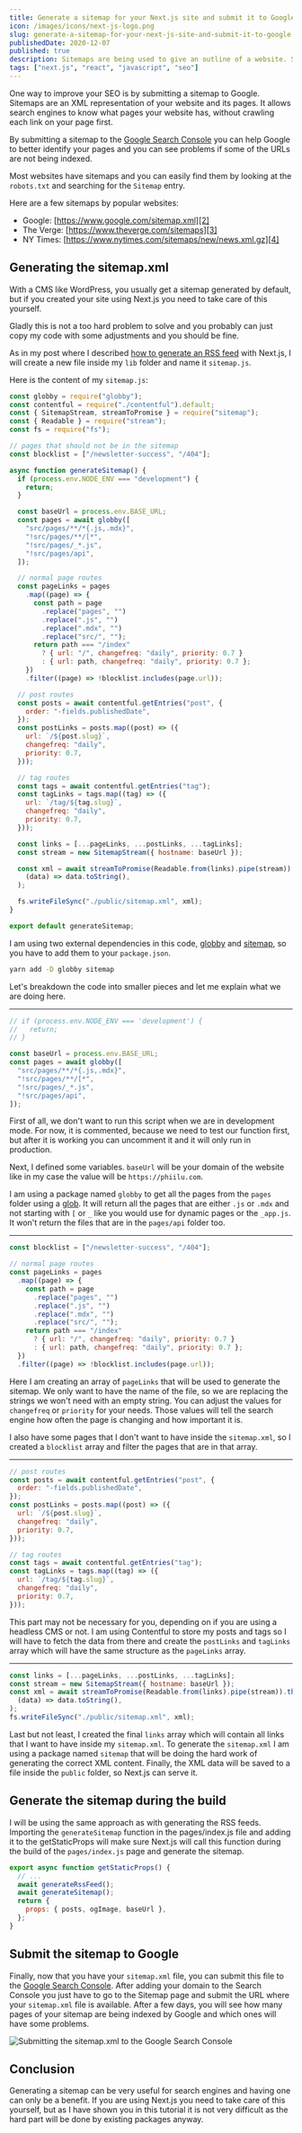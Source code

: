 ```yaml
---
title: Generate a sitemap for your Next.js site and submit it to Google
icon: /images/icons/next-js-logo.png
slug: generate-a-sitemap-for-your-next-js-site-and-submit-it-to-google
publishedDate: 2020-12-07
published: true
description: Sitemaps are being used to give an outline of a website. Search engines will use the information to better crawl your website. In this post, I will show you how to generate a sitemap in Next.js.
tags: ["next.js", "react", "javascript", "seo"]
---
```


One way to improve your SEO is by submitting a sitemap to Google. Sitemaps are an XML representation of your website and its pages. It allows search engines to know what pages your website has, without crawling each link on your page first.

By submitting a sitemap to the [Google Search Console][1] you can help Google to better identify your pages and you can see problems if some of the URLs are not being indexed.

Most websites have sitemaps and you can easily find them by looking at the `robots.txt` and searching for the `Sitemap` entry.

Here are a few sitemaps by popular websites:

- Google: [https://www.google.com/sitemap.xml][2]
- The Verge: [https://www.theverge.com/sitemaps][3]
- NY Times: [https://www.nytimes.com/sitemaps/new/news.xml.gz][4]

## Generating the sitemap.xml

With a CMS like WordPress, you usually get a sitemap generated by default, but if you created your site using Next.js you need to take care of this yourself.

Gladly this is not a too hard problem to solve and you probably can just copy my code with some adjustments and you should be fine.

As in my post where I described [how to generate an RSS feed][5] with Next.js, I will create a new file inside my `lib` folder and name it `sitemap.js`.

Here is the content of my `sitemap.js`:

```javascript
const globby = require("globby");
const contentful = require("./contentful").default;
const { SitemapStream, streamToPromise } = require("sitemap");
const { Readable } = require("stream");
const fs = require("fs");

// pages that should not be in the sitemap
const blocklist = ["/newsletter-success", "/404"];

async function generateSitemap() {
  if (process.env.NODE_ENV === "development") {
    return;
  }

  const baseUrl = process.env.BASE_URL;
  const pages = await globby([
    "src/pages/**/*{.js,.mdx}",
    "!src/pages/**/[*",
    "!src/pages/_*.js",
    "!src/pages/api",
  ]);

  // normal page routes
  const pageLinks = pages
    .map((page) => {
      const path = page
        .replace("pages", "")
        .replace(".js", "")
        .replace(".mdx", "")
        .replace("src/", "");
      return path === "/index"
        ? { url: "/", changefreq: "daily", priority: 0.7 }
        : { url: path, changefreq: "daily", priority: 0.7 };
    })
    .filter((page) => !blocklist.includes(page.url));

  // post routes
  const posts = await contentful.getEntries("post", {
    order: "-fields.publishedDate",
  });
  const postLinks = posts.map((post) => ({
    url: `/${post.slug}`,
    changefreq: "daily",
    priority: 0.7,
  }));

  // tag routes
  const tags = await contentful.getEntries("tag");
  const tagLinks = tags.map((tag) => ({
    url: `/tag/${tag.slug}`,
    changefreq: "daily",
    priority: 0.7,
  }));

  const links = [...pageLinks, ...postLinks, ...tagLinks];
  const stream = new SitemapStream({ hostname: baseUrl });

  const xml = await streamToPromise(Readable.from(links).pipe(stream)).then(
    (data) => data.toString(),
  );

  fs.writeFileSync("./public/sitemap.xml", xml);
}

export default generateSitemap;
```

I am using two external dependencies in this code, [globby][6] and [sitemap][7], so you have to add them to your `package.json`.

```bash
yarn add -D globby sitemap
```

Let's breakdown the code into smaller pieces and let me explain what we are doing here.

---

```javascript
// if (process.env.NODE_ENV === 'development') {
//   return;
// }

const baseUrl = process.env.BASE_URL;
const pages = await globby([
  "src/pages/**/*{.js,.mdx}",
  "!src/pages/**/[*",
  "!src/pages/_*.js",
  "!src/pages/api",
]);
```

First of all, we don't want to run this script when we are in development mode. For now, it is commented, because we need to test our function first, but after it is working you can uncomment it and it will only run in production.

Next, I defined some variables. `baseUrl` will be your domain of the website like in my case the value will be `https://phiilu.com`.

I am using a package named `globby` to get all the pages from the `pages` folder using a [glob][8]. It will return all the pages that are either `.js` or `.mdx` and not starting with `[` or `_` like you would use for dynamic pages or the `_app.js`. It won't return the files that are in the `pages/api` folder too.

---

```javascript
const blocklist = ["/newsletter-success", "/404"];

// normal page routes
const pageLinks = pages
  .map((page) => {
    const path = page
      .replace("pages", "")
      .replace(".js", "")
      .replace(".mdx", "")
      .replace("src/", "");
    return path === "/index"
      ? { url: "/", changefreq: "daily", priority: 0.7 }
      : { url: path, changefreq: "daily", priority: 0.7 };
  })
  .filter((page) => !blocklist.includes(page.url));
```

Here I am creating an array of `pageLinks` that will be used to generate the sitemap. We only want to have the name of the file, so we are replacing the strings we won't need with an empty string. You can adjust the values for `changefreq` or `priority` for your needs. Those values will tell the search engine how often the page is changing and how important it is.

I also have some pages that I don't want to have inside the `sitemap.xml`, so I created a `blocklist` array and filter the pages that are in that array.

---

```javascript
// post routes
const posts = await contentful.getEntries("post", {
  order: "-fields.publishedDate",
});
const postLinks = posts.map((post) => ({
  url: `/${post.slug}`,
  changefreq: "daily",
  priority: 0.7,
}));

// tag routes
const tags = await contentful.getEntries("tag");
const tagLinks = tags.map((tag) => ({
  url: `/tag/${tag.slug}`,
  changefreq: "daily",
  priority: 0.7,
}));
```

This part may not be necessary for you, depending on if you are using a headless CMS or not. I am using Contentful to store my posts and tags so I will have to fetch the data from there and create the `postLinks` and `tagLinks` array which will have the same structure as the `pageLinks` array.

---

```javascript
const links = [...pageLinks, ...postLinks, ...tagLinks];
const stream = new SitemapStream({ hostname: baseUrl });
const xml = await streamToPromise(Readable.from(links).pipe(stream)).then(
  (data) => data.toString(),
);
fs.writeFileSync("./public/sitemap.xml", xml);
```

Last but not least, I created the final `links` array which will contain all links that I want to have inside my `sitemap.xml`. To generate the `sitemap.xml` I am using a package named `sitemap` that will be doing the hard work of generating the correct XML content. Finally, the XML data will be saved to a file inside the `public` folder, so Next.js can serve it.

## Generate the sitemap during the build

I will be using the same approach as with generating the RSS feeds. Importing the `generateSitemap` function in the pages/index.js file and adding it to the getStaticProps will make sure Next.js will call this function during the build of the `pages/index.js` page and generate the sitemap.

```javascript
export async function getStaticProps() {
  // ...
  await generateRssFeed();
  await generateSitemap();
  return {
    props: { posts, ogImage, baseUrl },
  };
}
```

## Submit the sitemap to Google

Finally, now that you have your `sitemap.xml` file, you can submit this file to the [Google Search Console][1]. After adding your domain to the Search Console you just have to go to the Sitemap page and submit the URL where your `sitemap.xml` file is available. After a few days, you will see how many pages of your sitemap are being indexed by Google and which ones will have some problems.

![Submitting the sitemap.xml to the Google Search Console][9]

## Conclusion

Generating a sitemap can be very useful for search engines and having one can only be a benefit. If you are using Next.js you need to take care of this yourself, but as I have shown you in this tutorial it is not very difficult as the hard part will be done by existing packages anyway.

[1]: http://search.google.com/search-console
[2]: https://www.google.com/sitemap.xml
[3]: https://www.theverge.com/sitemaps
[4]: https://www.nytimes.com/sitemaps/new/news.xml.gz
[5]: https://phiilu.com/generate-rss-feeds-for-your-static-next-js-blog
[6]: https://github.com/sindresorhus/globby
[7]: https://github.com/ekalinin/sitemap.js
[8]: https://en.wikipedia.org/wiki/Glob_%28programming%29
[9]: //images.ctfassets.net/hb3id6ag4raq/1br9i7J6HyuujZJcCnSmUl/7d6298c34b6940d265bcb0481e8d78e1/Screenshot_2020-12-07_at_15.16.38.png
